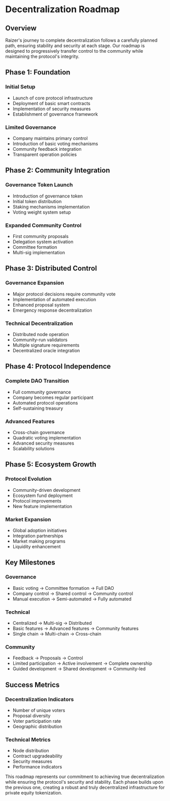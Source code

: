 
# Decentralization Roadmap

## Overview

Raizer's journey to complete decentralization follows a carefully planned path, ensuring stability and security at each stage. Our roadmap is designed to progressively transfer control to the community while maintaining the protocol's integrity.

<Highlight 
  type="feature"
  title="Progressive Decentralization"
  description="From centralized control to complete community ownership, each phase carefully balances security with decentralization."
/>

## Phase 1: Foundation

### Initial Setup
- Launch of core protocol infrastructure
- Deployment of basic smart contracts
- Implementation of security measures
- Establishment of governance framework

### Limited Governance
- Company maintains primary control
- Introduction of basic voting mechanisms
- Community feedback integration
- Transparent operation policies

## Phase 2: Community Integration

### Governance Token Launch
- Introduction of governance token
- Initial token distribution
- Staking mechanisms implementation
- Voting weight system setup

### Expanded Community Control
- First community proposals
- Delegation system activation
- Committee formation
- Multi-sig implementation

<Highlight 
  type="attention"
  title="Community Emergence"
  description="Phase 2 marks the beginning of real community participation in protocol governance."
/>

## Phase 3: Distributed Control

### Governance Expansion
- Major protocol decisions require community vote
- Implementation of automated execution
- Enhanced proposal system
- Emergency response decentralization

### Technical Decentralization
- Distributed node operation
- Community-run validators
- Multiple signature requirements
- Decentralized oracle integration

## Phase 4: Protocol Independence

### Complete DAO Transition
- Full community governance
- Company becomes regular participant
- Automated protocol operations
- Self-sustaining treasury

### Advanced Features
- Cross-chain governance
- Quadratic voting implementation
- Advanced security measures
- Scalability solutions

<Highlight 
  type="success"
  title="Full Decentralization"
  description="By the end of Phase 4, Raizer will operate as a fully decentralized protocol owned and governed by its community."
/>

## Phase 5: Ecosystem Growth

### Protocol Evolution
- Community-driven development
- Ecosystem fund deployment
- Protocol improvements
- New feature implementation

### Market Expansion
- Global adoption initiatives
- Integration partnerships
- Market making programs
- Liquidity enhancement

## Key Milestones

### Governance
- Basic voting → Committee formation → Full DAO
- Company control → Shared control → Community control
- Manual execution → Semi-automated → Fully automated

### Technical
- Centralized → Multi-sig → Distributed
- Basic features → Advanced features → Community features
- Single chain → Multi-chain → Cross-chain

### Community
- Feedback → Proposals → Control
- Limited participation → Active involvement → Complete ownership
- Guided development → Shared development → Community-led

## Success Metrics

### Decentralization Indicators
- Number of unique voters
- Proposal diversity
- Voter participation rate
- Geographic distribution

### Technical Metrics
- Node distribution
- Contract upgradeability
- Security measures
- Performance indicators

<Highlight 
  type="feature"
  title="Continuous Evolution"
  description="The protocol will continue to evolve based on community needs and technological advancements."
/>

This roadmap represents our commitment to achieving true decentralization while ensuring the protocol's security and stability. Each phase builds upon the previous one, creating a robust and truly decentralized infrastructure for private equity tokenization. 